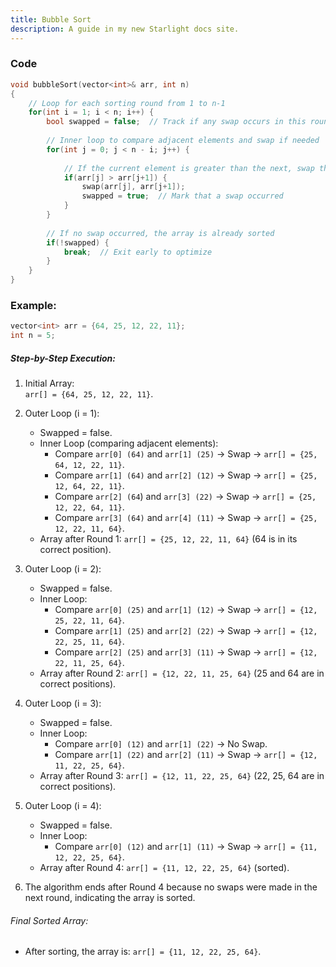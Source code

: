 ```yaml
---
title: Bubble Sort
description: A guide in my new Starlight docs site.
---
```


### Code
```c++
void bubbleSort(vector<int>& arr, int n)
{   
    // Loop for each sorting round from 1 to n-1
    for(int i = 1; i < n; i++) {
        bool swapped = false;  // Track if any swap occurs in this round
        
        // Inner loop to compare adjacent elements and swap if needed
        for(int j = 0; j < n - i; j++) {
            
            // If the current element is greater than the next, swap them
            if(arr[j] > arr[j+1]) {
                swap(arr[j], arr[j+1]);
                swapped = true;  // Mark that a swap occurred
            }
        }
        
        // If no swap occurred, the array is already sorted
        if(!swapped) {
            break;  // Exit early to optimize
        }
    }
}
```

### Example:
```c++
vector<int> arr = {64, 25, 12, 22, 11};
int n = 5;
```
##### Step-by-Step Execution:
1. Initial Array:\
`arr[] = {64, 25, 12, 22, 11}`.

2. Outer Loop (i = 1):
    - Swapped = false.
    - Inner Loop (comparing adjacent elements):
        - Compare `arr[0] (64)` and `arr[1] (25)` → Swap → `arr[] = {25, 64, 12, 22, 11}`.
        - Compare `arr[1] (64)` and `arr[2] (12)` → Swap → `arr[] = {25, 12, 64, 22, 11}`.
        - Compare `arr[2] (64`) and `arr[3] (22)` → Swap → `arr[] = {25, 12, 22, 64, 11}`.
        - Compare `arr[3] (64)` and `arr[4] (11)` → Swap → `arr[] = {25, 12, 22, 11, 64}`.
    - Array after Round 1: `arr[] = {25, 12, 22, 11, 64}` (64 is in its correct position).
3. Outer Loop (i = 2):

    - Swapped = false.
    - Inner Loop:
        - Compare `arr[0] (25)` and `arr[1] (12)` → Swap → `arr[] = {12, 25, 22, 11, 64}`.
        - Compare `arr[1] (25)` and `arr[2] (22)` → Swap → `arr[] = {12, 22, 25, 11, 64}`.
        - Compare `arr[2] (25)` and `arr[3] (11)` → Swap → `arr[] = {12, 22, 11, 25, 64}`.
    - Array after Round 2: `arr[] = {12, 22, 11, 25, 64}` (25 and 64 are in correct positions).
4. Outer Loop (i = 3):

    - Swapped = false.
    - Inner Loop:
         - Compare `arr[0] (12)` and `arr[1] (22)` → No Swap.
         - Compare `arr[1] (22)` and `arr[2] (11)` → Swap → `arr[] = {12, 11, 22, 25, 64}`.
    - Array after Round 3: `arr[] = {12, 11, 22, 25, 64}` (22, 25, 64 are in correct positions).
5. Outer Loop (i = 4):

    - Swapped = false.
    - Inner Loop:
        - Compare `arr[0] (12)` and `arr[1] (11)` → Swap → `arr[] = {11, 12, 22, 25, 64}`.
    - Array after Round 4: `arr[] = {11, 12, 22, 25, 64}` (sorted).
6. The algorithm ends after Round 4 because no swaps were made in the next round, indicating the array is sorted.

###### Final Sorted Array:
- After sorting, the array is:
`arr[] = {11, 12, 22, 25, 64}`.